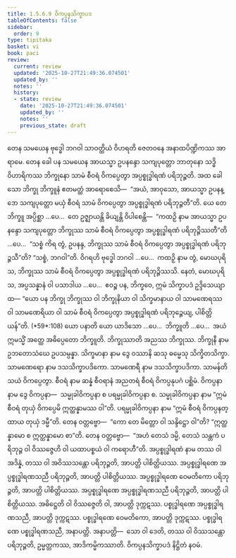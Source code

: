 ```yaml
---
title: 1.5.6.9 ဝိကပ္ပနသိက္ခာပဒ
tableOfContents: false
sidebar:
  order: 9
type: tipitaka
basket: vi
book: paci
review:
  current: review
  updated: '2025-10-27T21:49:36.074501'
  updated_by: ''
  notes: ''
  history:
  - state: review
    date: '2025-10-27T21:49:36.074501'
    updated_by: ''
    notes: ''
    previous_state: draft
---
```



<ReviewStatus review={frontmatter.review} showDetails={true} />

<HypothesisAnnotation frontmatter={frontmatter} />

<DynamicBreadcrumb />

<Division number="372" book="paci" e="ch" v="2" p="159">

<Paragraph number="1133" book="paci">
တေန သမယေန ဗုဒ္ဓေါ ဘဂဝါ သာဝတ္ထိယံ ဝိဟရတိ ဇေတဝနေ အနာထပိဏ္ဍိကဿ အာရာမေ. တေန ခေါ ပန သမယေန အာယသ္မာ ဥပနန္ဒော သကျပုတ္တော ဘာတုနော သဒ္ဓိဝိဟာရိကဿ ဘိက္ခုနော သာမံ စီဝရံ ဝိကပ္ပေတွာ အပ္ပစ္စုဒ္ဓါရဏံ ပရိဘုဉ္ဇတိ. အထ ခေါ သော ဘိက္ခု ဘိက္ခူနံ ဧတမတ္ထံ အာရောစေသိ—  “အယံ, အာဝုသော, အာယသ္မာ ဥပနန္ဒော သကျပုတ္တော မယှံ စီဝရံ သာမံ ဝိကပ္ပေတွာ အပ္ပစ္စုဒ္ဓါရဏံ ပရိဘုဉ္ဇတီ”တိ.
</Paragraph>

<Paragraph number="1134" book="paci">
ယေ တေ ဘိက္ခူ အပ္ပိစ္ဆာ …ပေ…  တေ ဥဇ္ဈာယန္တိ ခိယျန္တိ ဝိပါစေန္တိ—  “ကထဉှိ နာမ အာယသ္မာ ဥပနန္ဒော သကျပုတ္တော ဘိက္ခုဿ သာမံ စီဝရံ ဝိကပ္ပေတွာ အပ္ပစ္စုဒ္ဓါရဏံ ပရိဘုဉ္ဇိဿတီ”တိ …ပေ…  “သစ္စံ ကိရ တွံ, ဥပနန္ဒ, ဘိက္ခုဿ သာမံ စီဝရံ ဝိကပ္ပေတွာ အပ္ပစ္စုဒ္ဓါရဏံ ပရိဘုဉ္ဇသီ”တိ? “သစ္စံ, ဘဂဝါ”တိ. ဝိဂရဟိ ဗုဒ္ဓေါ ဘဂဝါ …ပေ…  ကထဉှိ နာမ တွံ, မောဃပုရိသ, ဘိက္ခုဿ သာမံ စီဝရံ ဝိကပ္ပေတွာ အပ္ပစ္စုဒ္ဓါရဏံ ပရိဘုဉ္ဇိဿသိ. နေတံ, မောဃပုရိသ, အပ္ပသန္နာနံ ဝါ ပသာဒါယ …ပေ…  ဧဝဉ္စ ပန, ဘိက္ခဝေ, ဣမံ သိက္ခာပဒံ ဥဒ္ဒိသေယျာထ—
</Paragraph>

</Division>
<Division number="373" book="paci" e="ch" v="2" p="160">

<Paragraph number="1135" book="paci">
<Emphasis>“ယော ပန ဘိက္ခု ဘိက္ခုဿ ဝါ ဘိက္ခုနိယာ ဝါ သိက္ခမာနာယ ဝါ သာမဏေရဿ ဝါ သာမဏေရိယာ ဝါ သာမံ စီဝရံ ဝိကပ္ပေတွာ အပ္ပစ္စုဒ္ဓါရဏံ ပရိဘုဉ္ဇေယျ, ပါစိတ္တိယန်”</Emphasis>တိ. (*59*:<Emphasis>108</Emphasis>)
</Paragraph>

</Division>
<Division number="374" book="paci" e="ch" v="2" p="160">

<Paragraph number="1136" book="paci">
<Emphasis>ယော ပနာ</Emphasis>တိ ယော ယာဒိသော …ပေ…  <Emphasis>ဘိက္ခူ</Emphasis>တိ …ပေ…  အယံ ဣမသ္မိံ အတ္ထေ အဓိပ္ပေတော ဘိက္ခူတိ.
</Paragraph>

<Paragraph number="1137" book="paci">
<Emphasis>ဘိက္ခုဿာ</Emphasis>တိ အညဿ ဘိက္ခုဿ.
</Paragraph>

<Paragraph number="1138" book="paci">
<Emphasis>ဘိက္ခုနီ</Emphasis> နာမ ဥဘတောသံဃေ ဥပသမ္ပန္နာ.
</Paragraph>

<Paragraph number="1139" book="paci">
<Emphasis>သိက္ခမာနာ</Emphasis> နာမ ဒွေ ဝဿာနိ ဆသု ဓမ္မေသု သိက္ခိတသိက္ခာ.
</Paragraph>

<Paragraph number="1140" book="paci">
<Emphasis>သာမဏေရော</Emphasis> နာမ ဒသသိက္ခာပဒိကော.
</Paragraph>

<Paragraph number="1141" book="paci">
<Emphasis>သာမဏေရီ</Emphasis> နာမ ဒသသိက္ခာပဒိကာ.
</Paragraph>

<Paragraph number="1142" book="paci">
<Emphasis>သာမန်</Emphasis>တိ သယံ ဝိကပ္ပေတွာ.
</Paragraph>

<Paragraph number="1143" book="paci">
<Emphasis>စီဝရံ</Emphasis> နာမ ဆန္နံ စီဝရာနံ အညတရံ စီဝရံ ဝိကပ္ပနုပဂံ ပစ္ဆိမံ.
</Paragraph>

<Paragraph number="1144" book="paci">
<Emphasis>ဝိကပ္ပနာ</Emphasis> နာမ ဒွေ ဝိကပ္ပနာ—  သမ္မုခါဝိကပ္ပနာ စ ပရမ္မုခါဝိကပ္ပနာ စ.
</Paragraph>

<Paragraph number="1145" book="paci">
<Emphasis>သမ္မုခါဝိကပ္ပနာ</Emphasis> နာမ “ဣမံ စီဝရံ တုယှံ ဝိကပ္ပေမိ ဣတ္ထန္နာမဿ ဝါ”တိ.
</Paragraph>

<Paragraph number="1146" book="paci">
<Emphasis>ပရမ္မုခါဝိကပ္ပနာ</Emphasis> နာမ “ဣမံ စီဝရံ ဝိကပ္ပနတ္ထာယ တုယှံ ဒမ္မီ”တိ. တေန ဝတ္တဗ္ဗော—  “ကော တေ မိတ္တော ဝါ သန္ဒိဋ္ဌော ဝါ”တိ? “ဣတ္ထန္နာမော စ ဣတ္ထန္နာမော စာ”တိ. တေန ဝတ္တဗ္ဗော—  “အဟံ တေသံ ဒမ္မိ, တေသံ သန္တကံ ပရိဘုဉ္ဇ ဝါ ဝိဿဇ္ဇေဟိ ဝါ ယထာပစ္စယံ ဝါ ကရောဟီ”တိ.
</Paragraph>

<Paragraph number="1147" book="paci">
<Emphasis>အပ္ပစ္စုဒ္ဓါရဏံ</Emphasis> နာမ တဿ ဝါ အဒိန္နံ, တဿ ဝါ အဝိဿသန္တော ပရိဘုဉ္ဇတိ, အာပတ္တိ ပါစိတ္တိယဿ.
</Paragraph>

</Division>
<Division number="375" book="paci" e="ch" v="2" p="161">

<Paragraph number="1148" book="paci">
အပ္ပစ္စုဒ္ဓါရဏေ အပ္ပစ္စုဒ္ဓါရဏသညီ ပရိဘုဉ္ဇတိ, အာပတ္တိ ပါစိတ္တိယဿ. အပ္ပစ္စုဒ္ဓါရဏေ ဝေမတိကော ပရိဘုဉ္ဇတိ, အာပတ္တိ ပါစိတ္တိယဿ. အပ္ပစ္စုဒ္ဓါရဏေ အပ္ပစ္စုဒ္ဓါရဏသညီ ပရိဘုဉ္ဇတိ, အာပတ္တိ ပါစိတ္တိယဿ.
</Paragraph>

<Paragraph number="1149" book="paci">
အဓိဋ္ဌေတိ ဝါ ဝိဿဇ္ဇေတိ ဝါ, အာပတ္တိ ဒုက္ကဋဿ. ပစ္စုဒ္ဓါရဏေ အပ္ပစ္စုဒ္ဓါရဏသညီ, အာပတ္တိ ဒုက္ကဋဿ. ပစ္စုဒ္ဓါရဏေ ဝေမတိကော, အာပတ္တိ ဒုက္ကဋဿ. ပစ္စုဒ္ဓါရဏေ ပစ္စုဒ္ဓါရဏသညီ, အနာပတ္တိ.
</Paragraph>

</Division>
<Division number="376" book="paci" e="ch" v="2" p="161">

<Paragraph number="1150" book="paci">
အနာပတ္တိ—  သော ဝါ ဒေတိ, တဿ ဝါ ဝိဿသန္တော ပရိဘုဉ္ဇတိ, ဥမ္မတ္တကဿ, အာဒိကမ္မိကဿာတိ.

</Paragraph>
</Division>

<Paragraph number="1151" type="center" book="paci">
ဝိကပ္ပနသိက္ခာပဒံ နိဋ္ဌိတံ နဝမံ.
</Paragraph>